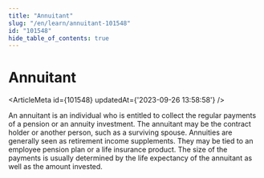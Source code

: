 ```yaml
---
title: "Annuitant"
slug: "/en/learn/annuitant-101548"
id: "101548"
hide_table_of_contents: true
---
```



# Annuitant

<ArticleMeta id={101548} updatedAt={'2023-09-26 13:58:58'} />
<div className='border-solid border-b border-t-0 my-4 border-[var(--ifm-color-gray-300)]' />

An annuitant is an individual who is entitled to collect the regular payments of a pension or an annuity investment. The annuitant may be the contract holder or another person, such as a surviving spouse. Annuities are generally seen as retirement income supplements. They may be tied to an employee pension plan or a life insurance product. The size of the payments is usually determined by the life expectancy of the annuitant as well as the amount invested.
